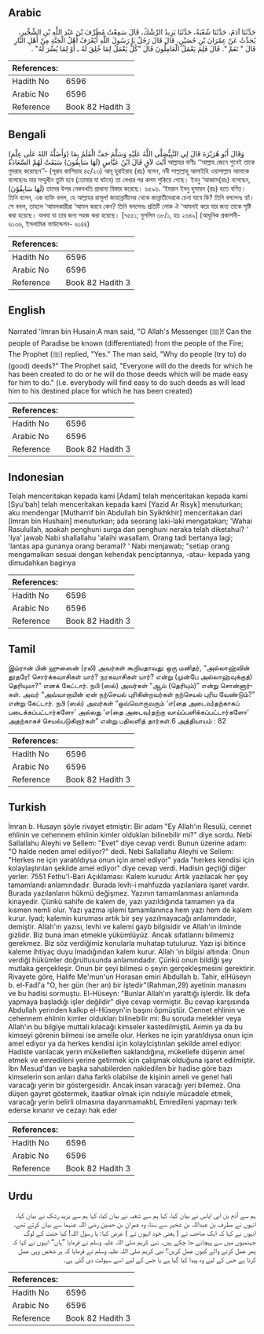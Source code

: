 ## Arabic


<div dir="rtl" lang="ar" style={{fontSize:'larger',backgroundColor:'#f8f9fa',padding:20}}>
حَدَّثَنَا آدَمُ، حَدَّثَنَا شُعْبَةُ، حَدَّثَنَا يَزِيدُ الرِّشْكُ، قَالَ سَمِعْتُ مُطَرِّفَ بْنَ عَبْدِ اللَّهِ بْنِ الشِّخِّيرِ، يُحَدِّثُ عَنْ عِمْرَانَ بْنِ حُصَيْنٍ، قَالَ قَالَ رَجُلٌ يَا رَسُولَ اللَّهِ أَيُعْرَفُ أَهْلُ الْجَنَّةِ مِنْ أَهْلِ النَّارِ قَالَ ‏"‏ نَعَمْ ‏"‏‏.‏ قَالَ فَلِمَ يَعْمَلُ الْعَامِلُونَ قَالَ ‏"‏كُلٌّ يَعْمَلُ لِمَا خُلِقَ لَهُ ـ أَوْ لِمَا يُسِّرَ لَهُ‏"‏ ‏.‏
</div>
<div style={{backgroundColor:'#f8f9fa',padding:20, marginBottom: 10}}><table> <thead> <tr> <th>References:</th> <th></th> </tr> </thead> <tbody><tr><td>Hadith No</td><td>6596</td></tr><tr><td>Arabic No</td><td>6596</td></tr><tr><td>Reference</td><td>Book 82 Hadith 3</td></tr></tbody></table></div>

## Bengali


<div dir="ltr" lang="bn" style={{fontSize:'larger',backgroundColor:'#f8f9fa',padding:20}}>
(وَأَضَلَّهُ اللهُ عَلٰى عِلْمٍ) وَقَالَ أَبُو هُرَيْرَةَ قَالَ لِي النَّبِيُّصَلَّى اللَّهُ عَلَيْهِ وَسَلَّمَ جَفَّ الْقَلَمُ بِمَا أَنْتَ لاَقٍ قَالَ ابْنُ عَبَّاسٍ (لَهَا سَابِقُونَ) سَبَقَتْ لَهُمْ السَّعَادَةُ আল্লাহর বাণীঃ ‘‘আল্লাহ জেনে শুনেই তাকে গুমরাহ করেছেন’’- (সূরাহ জাসিয়াহ ৪৫/২৩) আবূ হুরাইরাহ (রাঃ) বলেন, নবী সাল্লাল্লাহু আলাইহি ওয়াসাল্লাম আমাকে বলেছেনঃ যার সম্মুখীন তুমি হবে (তোমার যা ঘটবে) তা লেখার পর কলম শুকিয়ে গেছে। ইবনু ‘আব্বাস(রাঃ) বলেছেন,(لَهَا سَابِقُوْنَ) তাদের উপর নেকবখতি প্রাধান্য বিস্তার করেছে। ৬৫৯৬. ‘ইমরান ইবনু হুসায়ন (রাঃ) হতে বর্ণিত। তিনি বলেন, এক ব্যক্তি বলল, হে আল্লাহর রাসূল! জাহান্নামীদের থেকে জান্নাতীদেরকে চেনা যাবে কি? তিনি বললেনঃ হ্যাঁ। সে বলল, তাহলে ‘আমলকারীরা ‘আমল করবে কেন? তিনি বললেনঃ প্রতিটি লোক ঐ ‘আমলই করে যার জন্য তাকে সৃষ্টি করা হয়েছে। অথবা যা তার জন্য সহজ করা হয়েছে। [৭৫৫১; মুসলিম ৩৮/১, হাঃ ২৬৪৯] (আধুনিক প্রকাশনী- ৬১৩৬, ইসলামিক ফাউন্ডেশন- ৬১৪৪)
</div>
<div style={{backgroundColor:'#f8f9fa',padding:20, marginBottom: 10}}><table> <thead> <tr> <th>References:</th> <th></th> </tr> </thead> <tbody><tr><td>Hadith No</td><td>6596</td></tr><tr><td>Arabic No</td><td>6596</td></tr><tr><td>Reference</td><td>Book 82 Hadith 3</td></tr></tbody></table></div>

## English


<div dir="ltr" lang="en" style={{fontSize:'larger',backgroundColor:'#f8f9fa',padding:20}}>
Narrated 'Imran bin Husain:A man said, "O Allah's Messenger (ﷺ)! Can the people of Paradise be known (differentiated) from the people of the Fire; The Prophet (ﷺ) replied, "Yes." The man said, "Why do people (try to) do (good) deeds?" The Prophet said, "Everyone will do the deeds for which he has been created to do or he will do those deeds which will be made easy for him to do." (i.e. everybody will find easy to do such deeds as will lead him to his destined place for which he has been created)
</div>
<div style={{backgroundColor:'#f8f9fa',padding:20, marginBottom: 10}}><table> <thead> <tr> <th>References:</th> <th></th> </tr> </thead> <tbody><tr><td>Hadith No</td><td>6596</td></tr><tr><td>Arabic No</td><td>6596</td></tr><tr><td>Reference</td><td>Book 82 Hadith 3</td></tr></tbody></table></div>

## Indonesian


<div dir="ltr" lang="id" style={{fontSize:'larger',backgroundColor:'#f8f9fa',padding:20}}>
Telah menceritakan kepada kami [Adam] telah menceritakan kepada kami [Syu'bah] telah menceritakan kepada kami [Yazid Ar Risyk] menuturkan; aku mendengar [Mutharrif bin Abdullah bin Syikhkhir] menceritakan dari [Imran bin Hushain] menuturkan; ada seorang laki-laki mengatakan; 'Wahai Rasulullah, apakah penghuni surga dan penghuni neraka telah diketahui? ' 'Iya' jawab Nabi shallallahu 'alaihi wasallam. Orang tadi bertanya lagi; 'lantas apa gunanya orang beramal? ' Nabi menjawab; "setiap orang mengamalkan sesuai dengan kehendak penciptannya, -atau- kepada yang dimudahkan baginya
</div>
<div style={{backgroundColor:'#f8f9fa',padding:20, marginBottom: 10}}><table> <thead> <tr> <th>References:</th> <th></th> </tr> </thead> <tbody><tr><td>Hadith No</td><td>6596</td></tr><tr><td>Arabic No</td><td>6596</td></tr><tr><td>Reference</td><td>Book 82 Hadith 3</td></tr></tbody></table></div>

## Tamil


<div dir="ltr" lang="ta" style={{fontSize:'larger',backgroundColor:'#f8f9fa',padding:20}}>
இம்ரான் பின் ஹுஸைன் (ரலி) அவர்கள் கூறியதாவது: ஒரு மனிதர், “அல்லாஹ்வின் தூதரே! சொர்க்கவாசிகள் யார்? நரகவாசிகள் யார்? என்று (முன்பே அல்லாஹ்வுக்குத்) தெரியுமா?” எனக் கேட்டார். நபி (ஸல்) அவர்கள் “ஆம் (தெரியும்)” என்று சொன்னார்கள். அவர் “அவ்வாறாயின் ஏன் நற்செயல் புரிகின்றவர்கள் நற்செயல் புரிய வேண்டும்?” என்று கேட்டார். நபி (ஸல்) அவர்கள் “ஒவ்வொருவரும் ‘எ(தை அடைவ)தற்காகப் படைக்கப்பட்டார்களோ’ அல்லது ‘எ(தை அடைவ)தற்கு வாய்ப்பளிக்கப்பட்டார்களோ’ அதற்காகச் செயல்படுகிறார்கள்” என்று பதிலளித் தார்கள்.6 அத்தியாயம் : 82
</div>
<div style={{backgroundColor:'#f8f9fa',padding:20, marginBottom: 10}}><table> <thead> <tr> <th>References:</th> <th></th> </tr> </thead> <tbody><tr><td>Hadith No</td><td>6596</td></tr><tr><td>Arabic No</td><td>6596</td></tr><tr><td>Reference</td><td>Book 82 Hadith 3</td></tr></tbody></table></div>

## Turkish


<div dir="ltr" lang="tr" style={{fontSize:'larger',backgroundColor:'#f8f9fa',padding:20}}>
İmran b. Husayn şöyle rivayet etmiştir: Bir adam "Ey Allah'ın Resulü, cennet ehlinin ve cehennem ehlinin kimler oldukları bilinebilir mi?" diye sordu. Nebi Sallallahu Aleyhi ve Sellem: "Evet" diye cevap verdi. Bunun üzerine adam: "O halde neden amel ediliyor?" dedi. Nebi Sallallahu Aleyhi ve Sellem: "Herkes ne için yaratıldıysa onun için amel ediyor" yada "herkes kendisi için kolaylaştırılan şekilde amel ediyor" diye cevap verdi. Hadisin geçtiği diğer yerler: 7551 Fethu'l-Bari Açıklaması: Kalem kurudu: Artık yazılacak her şey tamamlandı anlamındadır. Burada levh-i mahfuzda yazılanlara işaret vardır. Burada yazılanların hükmü değişmez. Yazının tamamlanması anlamında kinayedir. Çünkü sahife de kalem de, yazı yazıldığında tamamen ya da kısmen nemli olur. Yazı yazma işlemi tamamlanınca hem yazı hem de kalem kurur. Iyad; kalemin kuruması artık bir şey yazılmayacağı anlamındadır, demiştir. Allah'ın yazısı, levhi ve kalemi gayb bilgisidir ve Allah'ın ilminde gizlidir. Biz buna iman etmekle yükümlüyüz. Ancak sıfatlarını bilmemiz gerekmez. Biz söz verdiğimiz konularla muhatap tutuluruz. Yazı işi bitince kaleme ihtiyaç duyu lmadığından kalem kurur. Allah 'ın bilgisi altında: Onun verdiği hükümler doğrultusunda anlamındadır. Çünkü onun bildiği şey mutlaka gerçekleşir. Onun bir şeyi bilmesi o şeyin gerçekleşmesini gerektirir. Rivayete göre, Halife Me'mun'un Horasan emiri Abdullah b. Tahir, elHüseyn b. el-Fadl'a "O, her gün (her an) bir iştedir"(Rahman,29) ayetinin manasını ve bu hadisi sormuştu. El-Hüseyn: "Bunlar Allah'ın yarattığı işlerdir. İlk defa yapmaya başladığı işler değildir" diye cevap vermiştir. Bu cevap karşısında Abdullah yerinden kalkıp el-Hüseyn'in başını öpmüştür. Cennet ehlinin ve cehennem ehlinin kimler oldukları bilinebilir mi: Bu soruda melekler veya Allah'ın bu bilgiye muttali kılacağı kimseler kastedilmiştiL Aıimin ya da bu kimseyi görenin bilmesi ise amelle olur. Herkes ne için yaratıldıysa onun için amel ediyor ya da herkes kendisi için kolaylciştınlan şekilde amel ediyor: Hadiste varılacak yerin mükelleften saklandığına, mükellefe düşenin amel etmek ve emredileni yerine getirmek için çalışmak olduğuna işaret edilmiştir. İbn Mesud'dan ve başka sahabilerden nakledilen bir hadise göre bazı kimselerin son anları daha farklı olabilse de kişinin ameli ve genel hali varacağı yerin bir göstergesidir. Ancak insan varacağı yeri bilemez. Ona düşen gayret göstermek, itaatkar olmak için ndsiyle mücadele etmek, varacağı yerin belirli olmasına dayanmamaktıL Emredileni yapmayı terk ederse kınanır ve cezayı hak eder
</div>
<div style={{backgroundColor:'#f8f9fa',padding:20, marginBottom: 10}}><table> <thead> <tr> <th>References:</th> <th></th> </tr> </thead> <tbody><tr><td>Hadith No</td><td>6596</td></tr><tr><td>Arabic No</td><td>6596</td></tr><tr><td>Reference</td><td>Book 82 Hadith 3</td></tr></tbody></table></div>

## Urdu


<div dir="rtl" lang="ur" style={{fontSize:'larger',backgroundColor:'#f8f9fa',padding:20}}>
ہم سے آدم بن ابی ایاس نے بیان کیا، کہا ہم سے شعبہ نے بیان کیا، کہا ہم سے یزید رشک نے بیان کیا، انہوں نے مطرف بن عبداللہ بن شخیر سے سنا، وہ عمران بن حصین رضی اللہ عنہما سے بیان کرتے تھے، انہوں نے کہا کہ ایک صاحب نے ( یعنی خود انہوں نے ) عرض کیا: یا رسول اللہ! کیا جنت کے لوگ جہنمیوں میں سے پہچانے جا چکے ہیں۔ نبی کریم صلی اللہ علیہ وسلم نے فرمایا ”ہاں“ انہوں نے کہا کہ پھر عمل کرنے والے کیوں عمل کریں؟ نبی کریم صلی اللہ علیہ وسلم نے فرمایا کہ ہر شخص وہی عمل کرتا ہے جس کے لیے وہ پیدا کیا گیا ہے یا جس کے لیے اسے سہولت دی گئی ہے۔
</div>
<div style={{backgroundColor:'#f8f9fa',padding:20, marginBottom: 10}}><table> <thead> <tr> <th>References:</th> <th></th> </tr> </thead> <tbody><tr><td>Hadith No</td><td>6596</td></tr><tr><td>Arabic No</td><td>6596</td></tr><tr><td>Reference</td><td>Book 82 Hadith 3</td></tr></tbody></table></div>